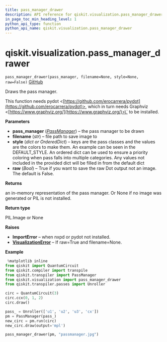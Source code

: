 ```yaml
---
title: pass_manager_drawer
description: API reference for qiskit.visualization.pass_manager_drawer
in_page_toc_min_heading_level: 1
python_api_type: function
python_api_name: qiskit.visualization.pass_manager_drawer
---
```


<span id="qiskit-visualization-pass-manager-drawer" />

# qiskit.visualization.pass\_manager\_drawer

<span id="qiskit.visualization.pass_manager_drawer" />

`pass_manager_drawer(pass_manager, filename=None, style=None, raw=False)` [GitHub](https://github.com/qiskit/qiskit/tree/stable/0.16/qiskit/visualization/pass_manager_visualization.py "view source code")

Draws the pass manager.

This function needs pydot \<[https://github.com/erocarrera/pydot](https://github.com/erocarrera/pydot)>, which in turn needs Graphviz \<[https://www.graphviz.org/](https://www.graphviz.org/)>\` to be installed.

**Parameters**

*   **pass\_manager** ([*PassManager*](qiskit.transpiler.PassManager "qiskit.transpiler.PassManager")) – the pass manager to be drawn
*   **filename** (*str*) – file path to save image to
*   **style** (*dict or OrderedDict*) – keys are the pass classes and the values are the colors to make them. An example can be seen in the DEFAULT\_STYLE. An ordered dict can be used to ensure a priority coloring when pass falls into multiple categories. Any values not included in the provided dict will be filled in from the default dict
*   **raw** (*Bool*) – True if you want to save the raw Dot output not an image. The default is False.

**Returns**

an in-memory representation of the pass manager. Or None if no image was generated or PIL is not installed.

**Return type**

PIL.Image or None

**Raises**

*   **ImportError** – when nxpd or pydot not installed.
*   [**VisualizationError**](qiskit.visualization.VisualizationError "qiskit.visualization.VisualizationError") – If raw=True and filename=None.

**Example**

```python
 %matplotlib inline
from qiskit import QuantumCircuit
from qiskit.compiler import transpile
from qiskit.transpiler import PassManager
from qiskit.visualization import pass_manager_drawer
from qiskit.transpiler.passes import Unroller

circ = QuantumCircuit(3)
circ.ccx(0, 1, 2)
circ.draw()

pass_ = Unroller(['u1', 'u2', 'u3', 'cx'])
pm = PassManager(pass_)
new_circ = pm.run(circ)
new_circ.draw(output='mpl')

pass_manager_drawer(pm, "passmanager.jpg")
```

